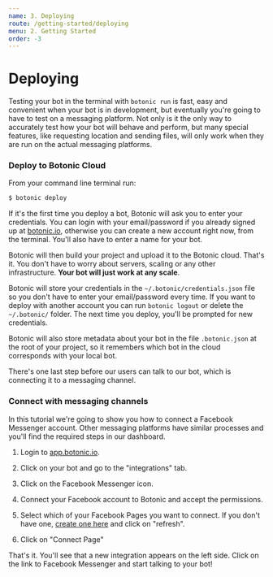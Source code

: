 ```yaml
---
name: 3. Deploying
route: /getting-started/deploying
menu: 2. Getting Started
order: -3
---
```


# Deploying

Testing your bot in the terminal with `botonic run` is fast, easy and convenient when your bot is in development, but eventually you're going to have to test on a messaging platform. Not only is it the only way to accurately test how your bot will behave and perform, but many special features, like requesting location and sending files, will only work when they are run on the actual messaging platforms.

### Deploy to Botonic Cloud

From your command line terminal run:

```bash
$ botonic deploy
```

If it's the first time you deploy a bot, Botonic will ask you to enter your credentials. You can login with your email/password if you already signed up at [botonic.io](https://botonic.io), otherwise you can create a new account right now, from the terminal. You'll also have to enter a name for your bot.

Botonic will then build your project and upload it to the Botonic cloud. That's it. You don't have to worry about servers, scaling or any other infrastructure. **Your bot will just work at any scale**.

Botonic will store your credentials in the `~/.botonic/credentials.json` file so you don't have to enter your email/password every time. If you want to deploy with another account you can run `botonic logout` or delete the `~/.botonic/` folder. The next time you deploy, you'll be prompted for new credentials.

Botonic will also store metadata about your bot in the file `.botonic.json` at the root of your project, so it remembers which bot in the cloud corresponds with your local bot.

There's one last step before our users can talk to our bot, which is connecting it to a messaging channel.

### Connect with messaging channels

In this tutorial we're going to show you how to connect a Facebook Messenger account. Other messaging platforms have similar processes and you'll find the required steps in our dashboard.

1. Login to [app.botonic.io](https://app.botonic.io).

2. Click on your bot and go to the "integrations" tab.

3. Click on the Facebook Messenger icon.

4. Connect your Facebook account to Botonic and accept the permissions.

5. Select which of your Facebook Pages you want to connect. If you don't have one, [create one here](https://www.facebook.com/pages/create/) and click on "refresh".

6. Click on "Connect Page"

That's it. You'll see that a new integration appears on the left side. Click on the link to Facebook Messenger and start talking to your bot!